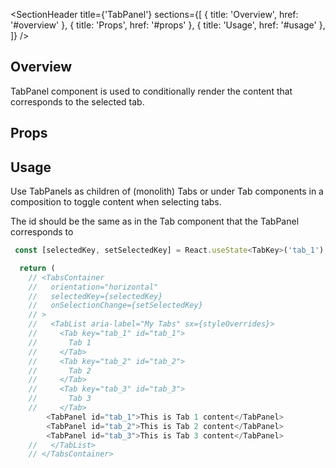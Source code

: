 
<Meta title="Updated Components/Tabs/Components/TabPanel" />

<SectionHeader
  title={'TabPanel'}
  sections={[
    { title: 'Overview', href: '#overview' },
    { title: 'Props', href: '#props' },
    { title: 'Usage', href: '#usage' },
  ]}
/>

## Overview

TabPanel component is used to conditionally render the content that corresponds to the selected tab.

## Props

<ArgTypes of={TabPanel} />

## Usage

Use TabPanels as children of (monolith) Tabs or under Tab components in a composition to toggle content when selecting tabs.

<Tip>The id should be the same as in the Tab component that the TabPanel corresponds to</Tip>

```js
 const [selectedKey, setSelectedKey] = React.useState<TabKey>('tab_1');

  return (
    // <TabsContainer
    //   orientation="horizontal"
    //   selectedKey={selectedKey}
    //   onSelectionChange={setSelectedKey}
    // >
    //   <TabList aria-label="My Tabs" sx={styleOverrides}>
    //     <Tab key="tab_1" id="tab_1">
    //       Tab 1
    //     </Tab>
    //     <Tab key="tab_2" id="tab_2">
    //       Tab 2
    //     </Tab>
    //     <Tab key="tab_3" id="tab_3">
    //       Tab 3
    //     </Tab>
        <TabPanel id="tab_1">This is Tab 1 content</TabPanel>
        <TabPanel id="tab_2">This is Tab 2 content</TabPanel>
        <TabPanel id="tab_3">This is Tab 3 content</TabPanel>
    //   </TabList>
    // </TabsContainer>

```
